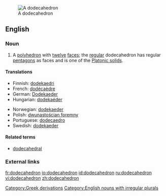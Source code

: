 [[Image:120px-Dodecahedron-slowturn.gif|thumb|A dodecahedron]]
==English==

===Noun===
{{en-noun| dodecahedr|a | pl2=dodecahedrons}}

# {{geometry}} A [[polyhedron]] with [[twelve]] [[face]]s; the [[regular]] dodecahedron has regular [[pentagon]]s as faces and is one of the [[Platonic solid]]s.

====Translations====
{{trans-top|a polyhedron}}
*Finnish: [[dodekaedri]]
*French: [[dodécaèdre]] {{m}}
*German: [[Dodekaeder]] {{n}}
*Hungarian: [[dodekaéder]]
{{trans-mid}}
*Norwegian: [[dodekaeder]] {{n}}
*Polish: [[dwunastościan foremny]] {{m}}
*Portuguese: [[dodecaedro]] {{m}}
*Swedish: [[dodekaeder]] {{c}}
{{trans-bottom}}

====Related terms====
*[[dodecahedral]]

===External links===
{{projectlinks|wikipedia}}

[[Category:Greek derivations]]
[[Category:English nouns with irregular plurals]]

[[fr:dodecahedron]]
[[io:dodecahedron]]
[[id:dodecahedron]]
[[ru:dodecahedron]]
[[vi:dodecahedron]]
[[zh:dodecahedron]]